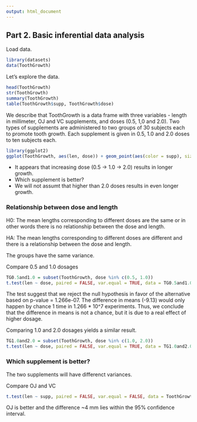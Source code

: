```yaml
---
output: html_document
---
```

## Part 2. Basic inferential data analysis

Load data.
```r
library(datasets)
data(ToothGrowth)
```

Let's explore the data.

```r
head(ToothGrowth)
str(ToothGrowth)
summary(ToothGrowth)
table(ToothGrowth$supp, ToothGrowth$dose)
```

We describe that ToothGrowth is a data frame with three variables - length in millimeter, OJ and VC supplements, and doses (0.5, 1,0 and 2.0). Two types of supplements are administered to two groups of 30 subjects each to promote tooth growth. Each supplement is given in 0.5, 1.0 and 2.0 doses to ten subjects each.

```r
library(ggplot2)
ggplot(ToothGrowth, aes(len, dose)) + geom_point(aes(color = supp), size = 4, alpha = 1/2) + labs(title = "Tooth Growth") + labs(x = "Length", y = "Dose")
```

* It appears that increasing dose (0.5 -> 1.0 -> 2.0) results in longer growth.
* Which supplement is better?
* We will not assumt that higher than 2.0 doses results in even longer growth.

### Relationship between dose and length

H0: The mean lengths corresponding to different doses are the same or in other words there is no relationship between the dose and length.

HA: The mean lengths corresponding to different doses are different and there is a relationship between the dose and length.

The groups have the same variance.

Compare 0.5 and 1.0 dosages

```r
TG0.5and1.0 = subset(ToothGrowth, dose %in% c(0.5, 1.0))
t.test(len ~ dose, paired = FALSE, var.equal = TRUE, data = TG0.5and1.0)
```

The test suggest that we reject the null hypothesis in favor of the alternative based on p-value = 1.266e-07. The difference in means (-9.13) would only happen by chance 1 time in 1.266 * 10^7 experiments. Thus, we conclude that the difference in means is not a chance, but it is due to a real effect of higher dosage.

Comparing  1.0 and 2.0 dosages yields a similar result.

```r
TG1.0and2.0 = subset(ToothGrowth, dose %in% c(1.0, 2.0))
t.test(len ~ dose, paired = FALSE, var.equal = TRUE, data = TG1.0and2.0)
```

### Which supplement is better?

The two supplements will have differenct variances.

Compare OJ and VC

```r
t.test(len ~ supp, paired = FALSE, var.equal = FALSE, data = ToothGrowth)
```

OJ is better and the difference ~4 mm lies within the 95% confidence interval.